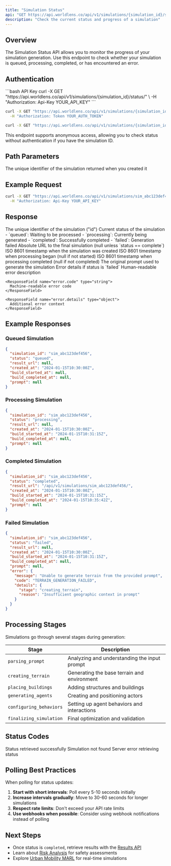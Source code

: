 ```yaml
---
title: "Simulation Status"
api: "GET https://api.worldlens.co/api/v1/simulations/{simulation_id}/status/"
description: "Check the current status and progress of a simulation"
---
```


## Overview

The Simulation Status API allows you to monitor the progress of your simulation generation. Use this endpoint to check whether your simulation is queued, processing, completed, or has encountered an error.

## Authentication

<CodeGroup>
```bash API Key
curl -X GET "https://api.worldlens.co/api/v1/simulations/{simulation_id}/status/" \
  -H "Authorization: Api-Key YOUR_API_KEY"
```

```bash Token
curl -X GET "https://api.worldlens.co/api/v1/simulations/{simulation_id}/status/" \
  -H "Authorization: Token YOUR_AUTH_TOKEN"
```

```bash Anonymous
curl -X GET "https://api.worldlens.co/api/v1/simulations/{simulation_id}/status/"
```
</CodeGroup>

<Note>
This endpoint supports anonymous access, allowing you to check status without authentication if you have the simulation ID.
</Note>

## Path Parameters

<ParamField path="simulation_id" type="string" required>
  The unique identifier of the simulation returned when you created it
</ParamField>

## Example Request

```bash
curl -X GET "https://api.worldlens.co/api/v1/simulations/sim_abc123def456/status/" \
  -H "Authorization: Api-Key YOUR_API_KEY"
```

## Response

<ResponseField name="simulation_id" type="string">
  The unique identifier of the simulation ("id")
</ResponseField>

<ResponseField name="status" type="string">
  Current status of the simulation
  - `queued`: Waiting to be processed
  - `processing`: Currently being generated
  - `completed`: Successfully completed
  - `failed`: Generation failed
</ResponseField>

<ResponseField name="result_url" type="string">
  Absolute URL to the final simulation (null unless `status == complete`)
</ResponseField>

<ResponseField name="created_at" type="string">
  ISO 8601 timestamp when the simulation was created
</ResponseField>

<ResponseField name="build_started_at" type="string">
  ISO 8601 timestamp when processing began (null if not started)
</ResponseField>

<ResponseField name="build_completed_at" type="string">
  ISO 8601 timestamp when processing completed (null if not completed)
</ResponseField>

<ResponseField name="prompt" type="string">
  The original prompt used to generate the simulation
</ResponseField>

<ResponseField name="error" type="object">
  Error details if status is `failed`
  
  <Expandable title="error properties">
    <ResponseField name="error.message" type="string">
      Human-readable error description
    </ResponseField>
    
    <ResponseField name="error.code" type="string">
      Machine-readable error code
    </ResponseField>
    
    <ResponseField name="error.details" type="object">
      Additional error context
    </ResponseField>
  </Expandable>
</ResponseField>

## Example Responses

### Queued Simulation
```json
{
  "simulation_id": "sim_abc123def456",
  "status": "queued",
  "result_url": null,
  "created_at": "2024-01-15T10:30:00Z",
  "build_started_at": null,
  "build_completed_at": null,
  "prompt": null
}
```

### Processing Simulation
```json
{
  "simulation_id": "sim_abc123def456",
  "status": "processing",
  "result_url": null,
  "created_at": "2024-01-15T10:30:00Z",
  "build_started_at": "2024-01-15T10:31:15Z",
  "build_completed_at": null,
  "prompt": null
}
```

### Completed Simulation
```json
{
  "simulation_id": "sim_abc123def456",
  "status": "completed",
  "result_url": "/api/v1/simulations/sim_abc123def456/",
  "created_at": "2024-01-15T10:30:00Z",
  "build_started_at": "2024-01-15T10:31:15Z",
  "build_completed_at": "2024-01-15T10:35:42Z",
  "prompt": null
}
```

### Failed Simulation
```json
{
  "simulation_id": "sim_abc123def456",
  "status": "failed",
  "result_url": null,
  "created_at": "2024-01-15T10:30:00Z",
  "build_started_at": "2024-01-15T10:31:15Z",
  "build_completed_at": null,
  "prompt": null,
  "error": {
    "message": "Unable to generate terrain from the provided prompt",
    "code": "TERRAIN_GENERATION_FAILED",
    "details": {
      "stage": "creating_terrain",
      "reason": "Insufficient geographic context in prompt"
    }
  }
}
```

## Processing Stages

Simulations go through several stages during generation:

| Stage | Description |
|-------|-------------|
| `parsing_prompt` | Analyzing and understanding the input prompt |
| `creating_terrain` | Generating the base terrain and environment |
| `placing_buildings` | Adding structures and buildings |
| `generating_agents` | Creating and positioning actors |
| `configuring_behaviors` | Setting up agent behaviors and interactions |
| `finalizing_simulation` | Final optimization and validation |

## Status Codes

<ResponseField name="200" type="OK">
  Status retrieved successfully
</ResponseField>

<ResponseField name="404" type="Not Found">
  Simulation not found
</ResponseField>

<ResponseField name="500" type="Internal Server Error">
  Server error retrieving status
</ResponseField>

## Polling Best Practices

When polling for status updates:

1. **Start with short intervals**: Poll every 5-10 seconds initially
2. **Increase intervals gradually**: Move to 30-60 seconds for longer simulations
3. **Respect rate limits**: Don't exceed your API rate limits
4. **Use webhooks when possible**: Consider using webhook notifications instead of polling

## Next Steps

- Once status is `completed`, retrieve results with the [Results API](/api-reference/simulation/results)
- Learn about [Risk Analysis](/api-reference/simulation/risk-analysis) for safety assessments
- Explore [Urban Mobility MARL](/api-reference/marl/websocket-overview) for real-time simulations 